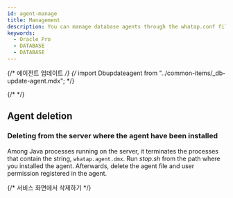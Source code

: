 ```yaml
---
id: agent-manage
title: Management
description: You can manage database agents through the whatap.conf file.
keywords:
  - Oracle Pro
  - DATABASE
  - DATABASE
---
```


{/* 에이전트 업데이트 */}
{/* import Dbupdateagent from "../common-items/_db-update-agent.mdx"; */}

{/* <Dbupdateagent /> */}

## Agent deletion

### Deleting from the server where the agent have been installed

Among Java processes running on the server, it terminates the processes that contain the string, `whatap.agent.dmx`. Run *stop.sh* from the path where you installed the agent. Afterwards, delete the agent file and user permission registered in the agent.

{/* 서비스 화면에서 삭제하기 */}

<Dbunistallagentinservice />
